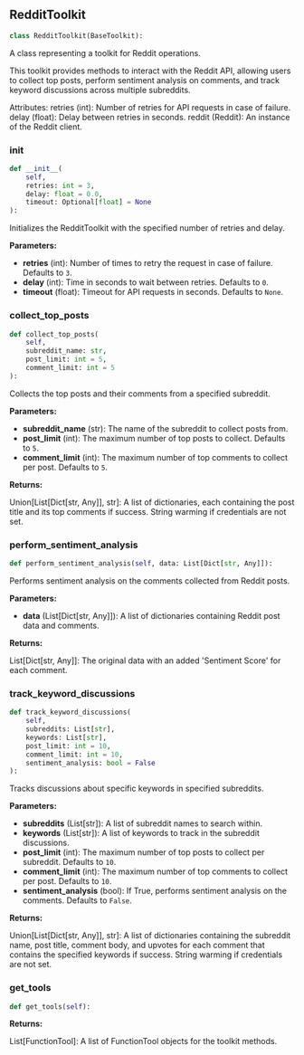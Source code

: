 <a id="camel.toolkits.reddit_toolkit"></a>

<a id="camel.toolkits.reddit_toolkit.RedditToolkit"></a>

## RedditToolkit

```python
class RedditToolkit(BaseToolkit):
```

A class representing a toolkit for Reddit operations.

This toolkit provides methods to interact with the Reddit API, allowing
users to collect top posts, perform sentiment analysis on comments, and
track keyword discussions across multiple subreddits.

Attributes:
retries (int): Number of retries for API requests in case of failure.
delay (float): Delay between retries in seconds.
reddit (Reddit): An instance of the Reddit client.

<a id="camel.toolkits.reddit_toolkit.RedditToolkit.__init__"></a>

### __init__

```python
def __init__(
    self,
    retries: int = 3,
    delay: float = 0.0,
    timeout: Optional[float] = None
):
```

Initializes the RedditToolkit with the specified number of retries
and delay.

**Parameters:**

- **retries** (int): Number of times to retry the request in case of failure. Defaults to `3`.
- **delay** (int): Time in seconds to wait between retries. Defaults to `0`.
- **timeout** (float): Timeout for API requests in seconds. Defaults to `None`.

<a id="camel.toolkits.reddit_toolkit.RedditToolkit.collect_top_posts"></a>

### collect_top_posts

```python
def collect_top_posts(
    self,
    subreddit_name: str,
    post_limit: int = 5,
    comment_limit: int = 5
):
```

Collects the top posts and their comments from a specified
subreddit.

**Parameters:**

- **subreddit_name** (str): The name of the subreddit to collect posts from.
- **post_limit** (int): The maximum number of top posts to collect. Defaults to `5`.
- **comment_limit** (int): The maximum number of top comments to collect per post. Defaults to `5`.

**Returns:**

  Union[List[Dict[str, Any]], str]: A list of dictionaries, each
containing the post title and its top comments if success.
String warming if credentials are not set.

<a id="camel.toolkits.reddit_toolkit.RedditToolkit.perform_sentiment_analysis"></a>

### perform_sentiment_analysis

```python
def perform_sentiment_analysis(self, data: List[Dict[str, Any]]):
```

Performs sentiment analysis on the comments collected from Reddit
posts.

**Parameters:**

- **data** (List[Dict[str, Any]]): A list of dictionaries containing Reddit post data and comments.

**Returns:**

  List[Dict[str, Any]]: The original data with an added 'Sentiment
Score' for each comment.

<a id="camel.toolkits.reddit_toolkit.RedditToolkit.track_keyword_discussions"></a>

### track_keyword_discussions

```python
def track_keyword_discussions(
    self,
    subreddits: List[str],
    keywords: List[str],
    post_limit: int = 10,
    comment_limit: int = 10,
    sentiment_analysis: bool = False
):
```

Tracks discussions about specific keywords in specified subreddits.

**Parameters:**

- **subreddits** (List[str]): A list of subreddit names to search within.
- **keywords** (List[str]): A list of keywords to track in the subreddit discussions.
- **post_limit** (int): The maximum number of top posts to collect per subreddit. Defaults to `10`.
- **comment_limit** (int): The maximum number of top comments to collect per post. Defaults to `10`.
- **sentiment_analysis** (bool): If True, performs sentiment analysis on the comments. Defaults to `False`.

**Returns:**

  Union[List[Dict[str, Any]], str]: A list of dictionaries
containing the subreddit name, post title, comment body, and
upvotes for each comment that contains the specified keywords
if success. String warming if credentials are not set.

<a id="camel.toolkits.reddit_toolkit.RedditToolkit.get_tools"></a>

### get_tools

```python
def get_tools(self):
```

**Returns:**

  List[FunctionTool]: A list of FunctionTool objects for the
toolkit methods.

